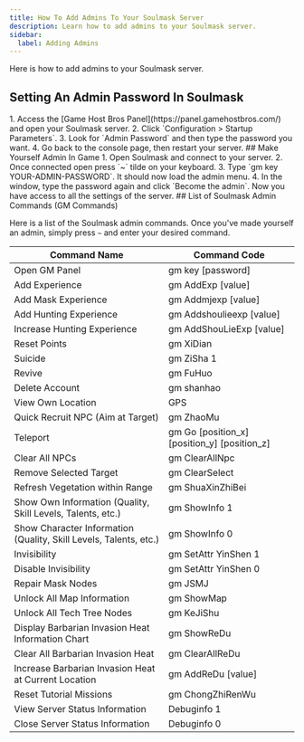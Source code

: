 ```yaml
---
title: How To Add Admins To Your Soulmask Server
description: Learn how to add admins to your Soulmask server.
sidebar:
  label: Adding Admins
---
```


Here is how to add admins to your Soulmask server.

## Setting An Admin Password In Soulmask
<Steps>
1. Access the [Game Host Bros Panel](https://panel.gamehostbros.com/) and open your Soulmask server.
2. Click `Configuration > Startup Parameters`.
3. Look for `Admin Password` and then type the password you want.
4. Go back to the console page, then restart your server.
</Steps>
## Make Yourself Admin In Game
<Steps>
1. Open Soulmask and connect to your server.
2. Once connected open press `~` tilde on your keyboard.
3. Type `gm key YOUR-ADMIN-PASSWORD`. It should now load the admin menu.
4. In the window, type the password again and click `Become the admin`. Now you have access to all the settings of the server.
</Steps>
## List of Soulmask Admin Commands (GM Commands)

Here is a list of the Soulmask admin commands. Once you've made yourself an admin, simply press `~` and enter your desired command.

| Command Name                                   | Command Code                                |
|------------------------------------------------|---------------------------------------------|
| Open GM Panel                                  | gm key [password]                           |
| Add Experience                                 | gm AddExp [value]                           |
| Add Mask Experience                            | gm Addmjexp [value]                         |
| Add Hunting Experience                         | gm Addshoulieexp [value]                    |
| Increase Hunting Experience                    | gm AddShouLieExp [value]                    |
| Reset Points                                   | gm XiDian                                   |
| Suicide                                        | gm ZiSha 1                                  |
| Revive                                         | gm FuHuo                                    |
| Delete Account                                 | gm shanhao                                  |
| View Own Location                              | GPS                                         |
| Quick Recruit NPC (Aim at Target)              | gm ZhaoMu                                   |
| Teleport                                       | gm Go [position_x] [position_y] [position_z]|
| Clear All NPCs                                 | gm ClearAllNpc                              |
| Remove Selected Target                         | gm ClearSelect                              |
| Refresh Vegetation within Range                | gm ShuaXinZhiBei                            |
| Show Own Information (Quality, Skill Levels, Talents, etc.) | gm ShowInfo 1              |
| Show Character Information (Quality, Skill Levels, Talents, etc.) | gm ShowInfo 0              |
| Invisibility                                   | gm SetAttr YinShen 1                        |
| Disable Invisibility                           | gm SetAttr YinShen 0                        |
| Repair Mask Nodes                              | gm JSMJ                                     |
| Unlock All Map Information                     | gm ShowMap                                  |
| Unlock All Tech Tree Nodes                     | gm KeJiShu                                  |
| Display Barbarian Invasion Heat Information Chart | gm ShowReDu                             |
| Clear All Barbarian Invasion Heat              | gm ClearAllReDu                             |
| Increase Barbarian Invasion Heat at Current Location | gm AddReDu [value]                     |
| Reset Tutorial Missions                        | gm ChongZhiRenWu                            |
| View Server Status Information                 | Debuginfo 1                                 |
| Close Server Status Information                | Debuginfo 0                                 |
